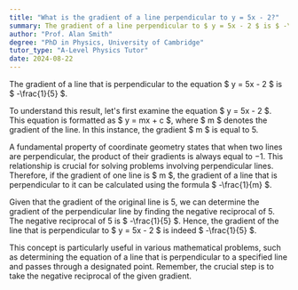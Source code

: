 ```yaml
---
title: "What is the gradient of a line perpendicular to y = 5x - 2?"
summary: The gradient of a line perpendicular to $ y = 5x - 2 $ is $ -\frac{1}{5} $.
author: "Prof. Alan Smith"
degree: "PhD in Physics, University of Cambridge"
tutor_type: "A-Level Physics Tutor"
date: 2024-08-22
---
```


The gradient of a line that is perpendicular to the equation $ y = 5x - 2 $ is $ -\frac{1}{5} $.

To understand this result, let's first examine the equation $ y = 5x - 2 $. This equation is formatted as $ y = mx + c $, where $ m $ denotes the gradient of the line. In this instance, the gradient $ m $ is equal to $5$.

A fundamental property of coordinate geometry states that when two lines are perpendicular, the product of their gradients is always equal to $-1$. This relationship is crucial for solving problems involving perpendicular lines. Therefore, if the gradient of one line is $ m $, the gradient of a line that is perpendicular to it can be calculated using the formula $ -\frac{1}{m} $.

Given that the gradient of the original line is $5$, we can determine the gradient of the perpendicular line by finding the negative reciprocal of $5$. The negative reciprocal of $5$ is $ -\frac{1}{5} $. Hence, the gradient of the line that is perpendicular to $ y = 5x - 2 $ is indeed $ -\frac{1}{5} $.

This concept is particularly useful in various mathematical problems, such as determining the equation of a line that is perpendicular to a specified line and passes through a designated point. Remember, the crucial step is to take the negative reciprocal of the given gradient.
    